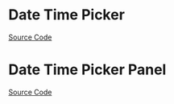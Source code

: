 
<Meta of={DateTimePickerStories} />

# Date Time Picker

<Description of={DateTimePicker} />

[Source Code](https://github.com/Mezzanine-UI/mezzanine/blob/main/packages/react/src/DateTimePicker/DateTimePicker.tsx)

<ArgTypes of={DateTimePicker} />

# Date Time Picker Panel

<Description of={DateTimePickerPanel} />

[Source Code](https://github.com/Mezzanine-UI/mezzanine/blob/main/packages/react/src/DateTimePicker/DateTimePickerPanel.tsx)

<ArgTypes of={DateTimePickerPanel} />
